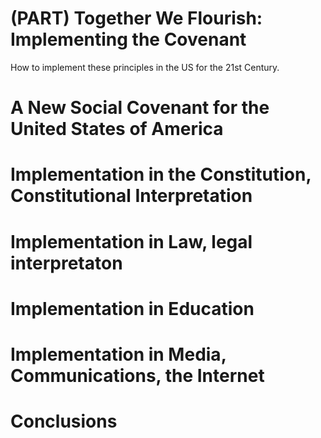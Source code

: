 # (PART) Together We Flourish: Implementing the Covenant {-} 

How to implement these principles in the US for the 21st Century.

# A New Social Covenant for the United States of America

# Implementation in the Constitution, Constitutional Interpretation

# Implementation in Law, legal interpretaton

# Implementation in Education

# Implementation in Media, Communications, the Internet


# Conclusions
